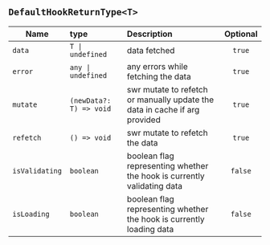 ## `DefaultHookReturnType<T>`

| Name           | type                    | Description                                                                | Optional |
| -------------- | :---------------------- | :------------------------------------------------------------------------- | :------: |
| `data`         | `T \| undefined`        | data fetched                                                               |  `true`  |
| `error`        | `any \| undefined`      | any errors while fetching the data                                         |  `true`  |
| `mutate`       | `(newData?: T) => void` | swr mutate to refetch or manually update the data in cache if arg provided |  `true`  |
| `refetch`      | `() => void`            | swr mutate to refetch the data                                             |  `true`  |
| `isValidating` | `boolean`               | boolean flag representing whether the hook is currently validating data    | `false`  |
| `isLoading`    | `boolean`               | boolean flag representing whether the hook is currently loading data       | `false`  |
